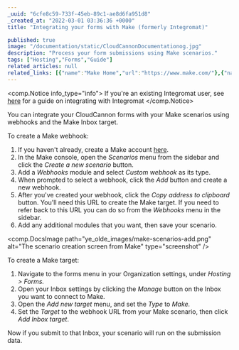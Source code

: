 ```yaml
---
_uuid: "6cfe8c59-733f-45eb-89c1-ae8d6fa951d8"
_created_at: "2022-03-01 03:36:36 +0000"
title: "Integrating your forms with Make (formerly Integromat)"

published: true
image: "/documentation/static/CloudCannonDocumentationog.jpg"
description: "Process your form submissions using Make scenarios."
tags: ["Hosting","Forms","Guide"]
related_articles: null
related_links: [{"name":"Make Home","url":"https://www.make.com/"},{"name":"Make Documentation","url":"https://www.make.com/help/home"}]
---
```


<comp.Notice info_type="info">
  If you're an existing Integromat user, see [here](/documentation/articles/integrating-your-forms-with-integromat/) for a guide on integrating with Integromat
</comp.Notice>

You can integrate your CloudCannon forms with your Make scenarios using webhooks and the Make Inbox target.

To create a Make webhook:

1. If you haven't already, create a Make account [here](https://www.make.com/en/register).
2. In the Make console, open the *Scenarios* menu from the sidebar and click the *Create a new scenario* button.
3. Add a *Webhooks* module and select *Custom webhook* as its type.
4. When prompted to select a webhook, click the *Add* button and create a new webhook.
5. After you've created your webhook, click the *Copy address to clipboard* button. You'll need this URL to create the Make target. If you need to refer back to this URL you can do so from the *Webhooks* menu in the sidebar.
6. Add any additional modules that you want, then save your scenario.

<comp.DocsImage path="ye_olde_images/make-scenarios-add.png" alt="The scenario creation screen from Make" type="screenshot" />

To create a Make target:

1. Navigate to the forms menu in your Organization settings, under *Hosting &gt; Forms.*
2. Open your Inbox settings by clicking the *Manage* button on the Inbox you want to connect to Make.
3. Open the *Add new target* menu, and set the *Type* to *Make.*
4. Set the *Target* to the webhook URL from your Make scenario, then click *Add Inbox target*.

Now if you submit to that Inbox, your scenario will run on the submission data.

